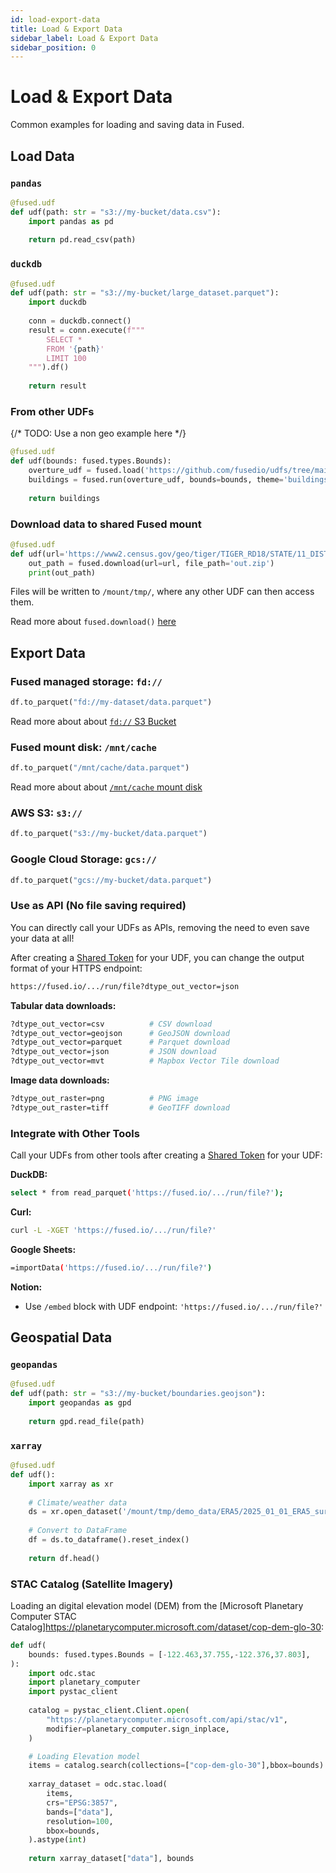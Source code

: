 ```yaml
---
id: load-export-data
title: Load & Export Data
sidebar_label: Load & Export Data
sidebar_position: 0
---
```


# Load & Export Data 

Common examples for loading and saving data in Fused.

## Load Data

### `pandas`

```python
@fused.udf
def udf(path: str = "s3://my-bucket/data.csv"):
    import pandas as pd
    
    return pd.read_csv(path)
```

### `duckdb`

```python
@fused.udf
def udf(path: str = "s3://my-bucket/large_dataset.parquet"):
    import duckdb
    
    conn = duckdb.connect()
    result = conn.execute(f"""
        SELECT * 
        FROM '{path}'
        LIMIT 100
    """).df()
    
    return result
```

### From other UDFs

{/* TODO: Use a non geo example here */}

```python
@fused.udf
def udf(bounds: fused.types.Bounds):
    overture_udf = fused.load('https://github.com/fusedio/udfs/tree/main/public/Overture_Maps_Example/')
    buildings = fused.run(overture_udf, bounds=bounds, theme='buildings', overture_type='building')
 
    return buildings
```

### Download data to shared Fused mount

```python
@fused.udf
def udf(url='https://www2.census.gov/geo/tiger/TIGER_RD18/STATE/11_DISTRICT_OF_COLUMBIA/11/tl_rd22_11_bg.zip'):
    out_path = fused.download(url=url, file_path='out.zip')
    print(out_path)
```

Files will be written to `/mount/tmp/`, where any other UDF can then access them.

Read more about `fused.download()` [here](/python-sdk/top-level-functions/#fuseddownload)

## Export Data

### Fused managed storage: `fd://`

```python
df.to_parquet("fd://my-dataset/data.parquet")
```

Read more about about [`fd://` S3 Bucket](/core-concepts/content-management/file-system/#fd-s3-bucket)

### Fused mount disk: `/mnt/cache`

```python
df.to_parquet("/mnt/cache/data.parquet")
```

Read more about about [`/mnt/cache` mount disk](/core-concepts/content-management/file-system/#mntcache-disk)


### AWS S3: `s3://`

```python
df.to_parquet("s3://my-bucket/data.parquet")
```

### Google Cloud Storage: `gcs://`

```python
df.to_parquet("gcs://my-bucket/data.parquet")
```

### Use as API (No file saving required)

You can directly call your UDFs as APIs, removing the need to even save your data at all!

After creating a [Shared Token](/core-concepts/run-udfs/run-small-udfs/#shared-token) for your UDF, you can change the output format of your HTTPS endpoint:

```bash
https://fused.io/.../run/file?dtype_out_vector=json
```

**Tabular data downloads:**

```bash
?dtype_out_vector=csv          # CSV download
?dtype_out_vector=geojson      # GeoJSON download
?dtype_out_vector=parquet      # Parquet download
?dtype_out_vector=json         # JSON download
?dtype_out_vector=mvt          # Mapbox Vector Tile download
```

**Image data downloads:**

```bash
?dtype_out_raster=png          # PNG image
?dtype_out_raster=tiff         # GeoTIFF download
```

### Integrate with Other Tools

Call your UDFs from other tools after creating a [Shared Token](/core-concepts/run-udfs/run-small-udfs/#shared-token) for your UDF:

**DuckDB:** 

```bash
select * from read_parquet('https://fused.io/.../run/file?');
```

**Curl:** 

```bash
curl -L -XGET 'https://fused.io/.../run/file?'
```

**Google Sheets:** 

```bash
=importData('https://fused.io/.../run/file?')
```

**Notion:** 

- Use `/embed` block with UDF endpoint: `'https://fused.io/.../run/file?'`


## Geospatial Data

### `geopandas`

```python
@fused.udf
def udf(path: str = "s3://my-bucket/boundaries.geojson"):
    import geopandas as gpd
    
    return gpd.read_file(path)
```

### `xarray`

```python
@fused.udf
def udf():
    import xarray as xr
    
    # Climate/weather data
    ds = xr.open_dataset('/mount/tmp/demo_data/ERA5/2025_01_01_ERA5_surface.nc')
    
    # Convert to DataFrame
    df = ds.to_dataframe().reset_index()
    
    return df.head()
```

### STAC Catalog (Satellite Imagery)

Loading an digital elevation model (DEM) from the [Microsoft Planetary Computer STAC Catalog]https://planetarycomputer.microsoft.com/dataset/cop-dem-glo-30:

```python
def udf(
    bounds: fused.types.Bounds = [-122.463,37.755,-122.376,37.803],
):
    import odc.stac
    import planetary_computer
    import pystac_client
    
    catalog = pystac_client.Client.open(
        "https://planetarycomputer.microsoft.com/api/stac/v1",
        modifier=planetary_computer.sign_inplace,
    )

    # Loading Elevation model
    items = catalog.search(collections=["cop-dem-glo-30"],bbox=bounds).item_collection()
    
    xarray_dataset = odc.stac.load(
        items,
        crs="EPSG:3857",
        bands=["data"],
        resolution=100,
        bbox=bounds,
    ).astype(int)
    
    return xarray_dataset["data"], bounds
```
